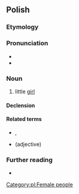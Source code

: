 {{also|dziewczynką}}
==Polish==

===Etymology===
{{suffix|dziewczyna|ka|lang=pl}}

===Pronunciation===
* {{pl-IPA}}
* {{audio|Pl-dziewczynka.ogg|audio|lang=pl}}

===Noun===
{{pl-noun|f}}

# little [[girl]]

====Declension====
{{pl-decl-noun-f}}

====Related terms====
* {{l|pl|dziewczyna}}, {{l|pl|dziewczę}}
* {{l|pl|dziewczęcy}} (adjective)

===Further reading===
* {{R:PWN}}

[[Category:pl:Female people]]